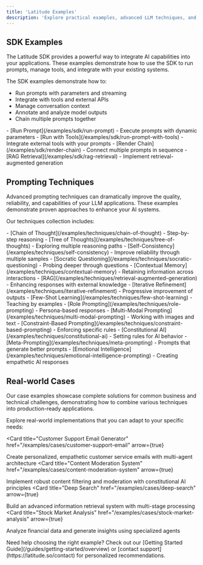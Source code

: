 ```yaml
---
title: 'Latitude Examples'
description: 'Explore practical examples, advanced LLM techniques, and real-world use cases to build powerful AI applications with Latitude'
---
```

## SDK Examples

<Callout type="info">
  The Latitude SDK provides a powerful way to integrate AI capabilities into your applications. These examples demonstrate how to use the SDK to run prompts, manage tools, and integrate with your existing systems.
</Callout>

The SDK examples demonstrate how to:

- Run prompts with parameters and streaming
- Integrate with tools and external APIs
- Manage conversation context
- Annotate and analyze model outputs
- Chain multiple prompts together

<AccordionGroup>
  <Accordion title="Popular SDK Examples" defaultOpen>
    - [Run Prompt](/examples/sdk/run-prompt) - Execute prompts with dynamic parameters
    - [Run with Tools](/examples/sdk/run-prompt-with-tools) - Integrate external tools with your prompts
    - [Render Chain](/examples/sdk/render-chain) - Connect multiple prompts in sequence
    - [RAG Retrieval](/examples/sdk/rag-retrieval) - Implement retrieval-augmented generation
  </Accordion>
</AccordionGroup>

## Prompting Techniques

<Callout type="tip">
  Advanced prompting techniques can dramatically improve the quality, reliability, and capabilities of your LLM applications. These examples demonstrate proven approaches to enhance your AI systems.
</Callout>

Our techniques collection includes:

<Tabs>
  <Tab title="Reasoning Techniques" defaultOpen>
    - [Chain of Thought](/examples/techniques/chain-of-thought) - Step-by-step reasoning
    - [Tree of Thoughts](/examples/techniques/tree-of-thoughts) - Exploring multiple reasoning paths
    - [Self-Consistency](/examples/techniques/self-consistency) - Improve reliability through multiple samples
    - [Socratic Questioning](/examples/techniques/socratic-questioning) - Probing deeper through questions
  </Tab>
  <Tab title="Memory & Context">
    - [Contextual Memory](/examples/techniques/contextual-memory) - Retaining information across interactions
    - [RAG](/examples/techniques/retrieval-augmented-generation) - Enhancing responses with external knowledge
    - [Iterative Refinement](/examples/techniques/iterative-refinement) - Progressive improvement of outputs
  </Tab>
  <Tab title="Input Techniques">
    - [Few-Shot Learning](/examples/techniques/few-shot-learning) - Teaching by examples
    - [Role Prompting](/examples/techniques/role-prompting) - Persona-based responses
    - [Multi-Modal Prompting](/examples/techniques/multi-modal-prompting) - Working with images and text
    - [Constraint-Based Prompting](/examples/techniques/constraint-based-prompting) - Enforcing specific rules
  </Tab>
  <Tab title="Output Quality">
    - [Constitutional AI](/examples/techniques/constitutional-ai) - Setting rules for AI behavior
    - [Meta-Prompting](/examples/techniques/meta-prompting) - Prompts that generate better prompts
    - [Emotional Intelligence](/examples/techniques/emotional-intelligence-prompting) - Creating empathetic AI responses
  </Tab>
</Tabs>

## Real-world Cases

Our case examples showcase complete solutions for common business and technical challenges, demonstrating how to combine various techniques into production-ready applications.

Explore real-world implementations that you can adapt to your specific needs:

<Card
  title="Customer Support Email Generator"
  href="/examples/cases/customer-support-email"
  arrow={true}
>
  Create personalized, empathetic customer service emails with multi-agent architecture
</Card>
<Card
  title="Content Moderation System"
  href="/examples/cases/content-moderation-system"
  arrow={true}
>
  Implement robust content filtering and moderation with constitutional AI principles
</Card>
<Card
  title="Deep Search"
  href="/examples/cases/deep-search"
  arrow={true}
>
  Build an advanced information retrieval system with multi-stage processing
</Card>
<Card
  title="Stock Market Analysis"
  href="/examples/cases/stock-market-analysis"
  arrow={true}
>
  Analyze financial data and generate insights using specialized agents
</Card>

<Callout type="default">
  Need help choosing the right example? Check out our [Getting Started Guide](/guides/getting-started/overview) or [contact support](https://latitude.so/contact) for personalized recommendations.
</Callout>

